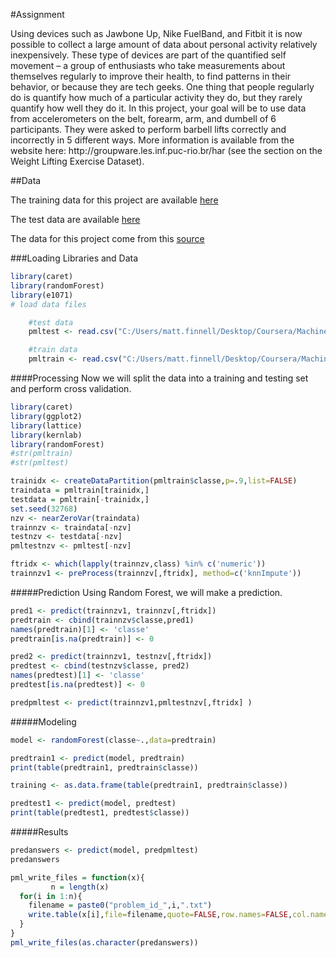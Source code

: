 #Assignment

Using devices such as Jawbone Up, Nike FuelBand, and Fitbit it is now possible to collect a large amount of data about personal activity relatively inexpensively. These type of devices are part of the quantified self movement – a group of enthusiasts who take measurements about themselves regularly to improve their health, to find patterns in their behavior, or because they are tech geeks. One thing that people regularly do is quantify how much of a particular activity they do, but they rarely quantify how well they do it. In this project, your goal will be to use data from accelerometers on the belt, forearm, arm, and dumbell of 6 participants. They were asked to perform barbell lifts correctly and incorrectly in 5 different ways. More information is available from the website here: http://groupware.les.inf.puc-rio.br/har (see the section on the Weight Lifting Exercise Dataset).

##Data

The training data for this project are available [here](https://d396qusza40orc.cloudfront.net/predmachlearn/pml-training.csv)

The test data are available [here](https://d396qusza40orc.cloudfront.net/predmachlearn/pml-testing.csv)

The data for this project come from this [source](http://groupware.les.inf.puc-rio.br/har)

###Loading Libraries and Data

```r
library(caret)
library(randomForest)
library(e1071)
# load data files

    #test data
    pmltest <- read.csv("C:/Users/matt.finnell/Desktop/Coursera/Machine-Learning/pml-testing.csv")

    #train data
    pmltrain <- read.csv("C:/Users/matt.finnell/Desktop/Coursera/Machine-Learning/pml-training.csv")
```

####Processing
Now we will split the data into a training and testing set and perform cross validation.
```r
library(caret)
library(ggplot2)
library(lattice)
library(kernlab)
library(randomForest)
#str(pmltrain)
#str(pmltest)

trainidx <- createDataPartition(pmltrain$classe,p=.9,list=FALSE)
traindata = pmltrain[trainidx,]
testdata = pmltrain[-trainidx,]
set.seed(32768)
nzv <- nearZeroVar(traindata)
trainnzv <- traindata[-nzv]
testnzv <- testdata[-nzv]
pmltestnzv <- pmltest[-nzv]

ftridx <- which(lapply(trainnzv,class) %in% c('numeric'))
trainnzv1 <- preProcess(trainnzv[,ftridx], method=c('knnImpute'))
```

#####Prediction
Using Random Forest, we will make a prediction.

```r
pred1 <- predict(trainnzv1, trainnzv[,ftridx])
predtrain <- cbind(trainnzv$classe,pred1)
names(predtrain)[1] <- 'classe'
predtrain[is.na(predtrain)] <- 0

pred2 <- predict(trainnzv1, testnzv[,ftridx])
predtest <- cbind(testnzv$classe, pred2)
names(predtest)[1] <- 'classe'
predtest[is.na(predtest)] <- 0

predpmltest <- predict(trainnzv1,pmltestnzv[,ftridx] )
```

#####Modeling
```r
model <- randomForest(classe~.,data=predtrain)

predtrain1 <- predict(model, predtrain) 
print(table(predtrain1, predtrain$classe))

training <- as.data.frame(table(predtrain1, predtrain$classe))

predtest1 <- predict(model, predtest) 
print(table(predtest1, predtest$classe))
```

#####Results
```r
predanswers <- predict(model, predpmltest) 
predanswers

pml_write_files = function(x){
         n = length(x)
  for(i in 1:n){
    filename = paste0("problem_id_",i,".txt")
    write.table(x[i],file=filename,quote=FALSE,row.names=FALSE,col.names=FALSE)
  }
}
pml_write_files(as.character(predanswers))
```
